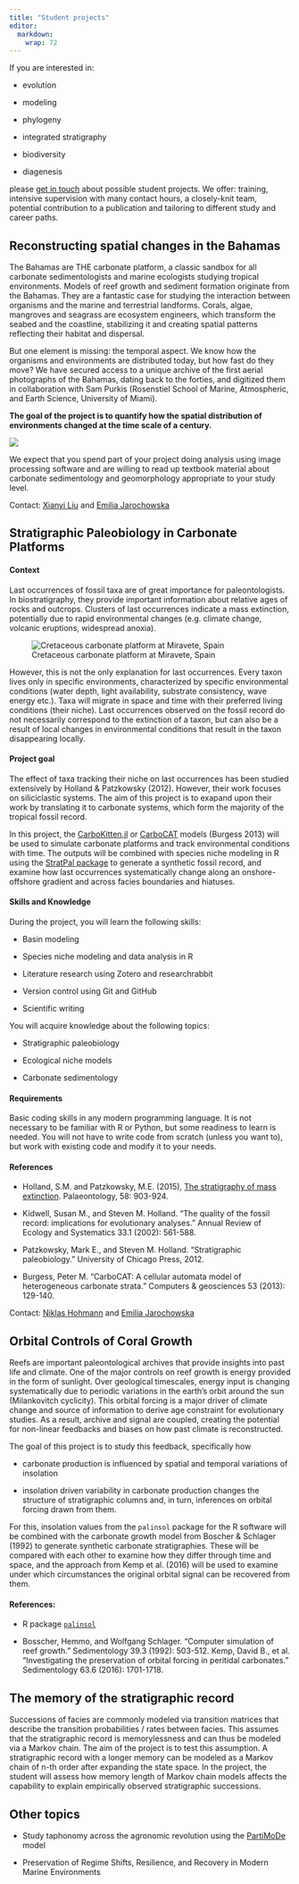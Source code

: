 ```yaml
---
title: "Student projects"
editor: 
  markdown: 
    wrap: 72
---
```


If you are interested in:

-   evolution

-   modeling

-   phylogeny

-   integrated stratigraphy

-   biodiversity

-   diagenesis

please [get in touch](mailto:e.b.jarochowska@uu.nl) about possible
student projects. We offer: training, intensive supervision with many
contact hours, a closely-knit team, potential contribution to a
publication and tailoring to different study and career paths.

## Reconstructing spatial changes in the Bahamas

The Bahamas are THE carbonate platform, a classic sandbox for all
carbonate sedimentologists and marine ecologists studying tropical
environments. Models of reef growth and sediment formation originate
from the Bahamas. They are a fantastic case for studying the interaction
between organisms and the marine and terrestrial landforms. Corals,
algae, mangroves and seagrass are ecosystem engineers, which transform
the seabed and the coastline, stabilizing it and creating spatial
patterns reflecting their habitat and dispersal.

But one element is missing: the temporal aspect. We know how the
organisms and environments are distributed today, but how fast do they
move? We have secured access to a unique archive of the first aerial
photographs of the Bahamas, dating back to the forties, and digitized
them in collaboration with Sam Purkis (Rosenstiel School of Marine,
Atmospheric, and Earth Science, University of Miami).

**The goal of the project is to quantify how the spatial distribution of
environments changed at the time scale of a century.**

![](/img/Bahamas_projec.png){fig-align="center"}

We expect that you spend part of your project doing analysis using image
processing software and are willing to read up textbook material about
carbonate sedimentology and geomorphology appropriate to your study
level.

Contact: [Xianyi Liu](mailto:x.liu6@uu.nl) and [Emilia
Jarochowska](mailto:e.b.jarochowska@uu.nl)

## Stratigraphic Paleobiology in Carbonate Platforms

#### Context

Last occurrences of fossil taxa are of great importance for
paleontologists. In biostratigraphy, they provide important information
about relative ages of rocks and outcrops. Clusters of last occurrences
indicate a mass extinction, potentially due to rapid environmental
changes (e.g. climate change, volcanic eruptions, widespread anoxia).

![Cretaceous carbonate platform at Miravete,
Spain](/img/IMG_6973.jpg){fig-align="center"}

However, this is not the only explanation for last occurrences. Every
taxon lives only in specific environments, characterized by specific
environmental conditions (water depth, light availability, substrate
consistency, wave energy etc.). Taxa will migrate in space and time with
their preferred living conditions (their niche). Last occurrences
observed on the fossil record do not necessarily correspond to the
extinction of a taxon, but can also be a result of local changes in
environmental conditions that result in the taxon disappearing locally.

#### Project goal

The effect of taxa tracking their niche on last occurrences has been
studied extensively by Holland & Patzkowsky (2012). However, their work
focuses on siliciclastic systems. The aim of this project is to exapand
upon their work by translating it to carbonate systems, which form the
majority of the tropical fossil record.

In this project, the
[CarboKitten.jl](https://mindthegap-erc.github.io/CarboKitten.jl/) or
[CarboCAT](https://github.com/MindTheGap-ERC/CarboCATLite) models
(Burgess 2013) will be used to simulate carbonate platforms and track
environmental conditions with time. The outputs will be combined with
species niche modeling in R using the [StratPal package](https://mindthegap-erc.github.io/StratPal/index.html) to generate a synthetic fossil record, and
examine how last occurrences systematically change along an
onshore-offshore gradient and across facies boundaries and hiatuses.

#### Skills and Knowledge

During the project, you will learn the following skills:

-   Basin modeling

-   Species niche modeling and data analysis in R

-   Literature research using Zotero and researchrabbit

-   Version control using Git and GitHub

-   Scientific writing

You will acquire knowledge about the following topics:

-   Stratigraphic paleobiology

-   Ecological niche models

-   Carbonate sedimentology

#### Requirements

Basic coding skills in any modern programming language. It is not
necessary to be familiar with R or Python, but some readiness to learn
is needed. You will not have to write code from scratch (unless you want
to), but work with existing code and modify it to your needs.

#### References

-   Holland, S.M. and Patzkowsky, M.E. (2015), [The stratigraphy of mass
    extinction](https://doi.org/10.1111/pala.12188). Palaeontology, 58:
    903-924.

-   Kidwell, Susan M., and Steven M. Holland. "The quality of the fossil
    record: implications for evolutionary analyses." Annual Review of
    Ecology and Systematics 33.1 (2002): 561-588.

-   Patzkowsky, Mark E., and Steven M. Holland. "Stratigraphic
    paleobiology." University of Chicago Press, 2012.

-   Burgess, Peter M. "CarboCAT: A cellular automata model of
    heterogeneous carbonate strata." Computers & geosciences 53 (2013):
    129-140.

Contact: [Niklas Hohmann](mailto:n.h.hohmann@uu.nl) and [Emilia
Jarochowska](mailto:e.b.jarochowska@uu.nl)

## Orbital Controls of Coral Growth

Reefs are important paleontological archives that provide insights into
past life and climate. One of the major controls on reef growth is
energy provided in the form of sunlight. Over geological timescales,
energy input is changing systematically due to periodic variations in
the earth's orbit around the sun (Milankovitch cyclicity). This orbital
forcing is a major driver of climate change and source of information to
derive age constraint for evolutionary studies. As a result, archive and
signal are coupled, creating the potential for non-linear feedbacks and
biases on how past climate is reconstructed.

The goal of this project is to study this feedback, specifically how

-   carbonate production is influenced by spatial and temporal
    variations of insolation

-   insolation driven variability in carbonate production changes the
    structure of stratigraphic columns and, in turn, inferences on
    orbital forcing drawn from them.

For this, insolation values from the `palinsol` package for the R
software will be combined with the carbonate growth model from Boscher &
Schlager (1992) to generate synthetic carbonate stratigraphies. These
will be compared with each other to examine how they differ through time
and space, and the approach from Kemp et al. (2016) will be used to
examine under which circumstances the original orbital signal can be
recovered from them.

#### References:

-   R package [`palinsol`](https://cran.r-project.org/package=palinsol)

-   Bosscher, Hemmo, and Wolfgang Schlager. "Computer simulation of reef
    growth." Sedimentology 39.3 (1992): 503-512. Kemp, David B., et al.
    "Investigating the preservation of orbital forcing in peritidal
    carbonates." Sedimentology 63.6 (2016): 1701-1718.

## The memory of the stratigraphic record

Successions of facies are commonly modeled via transition matrices that
describe the transition probabilities / rates between facies. This
assumes that the stratigraphic record is memorylessness and can thus be
modeled via a Markov chain. The aim of the project is to test this
assumption. A stratigraphic record with a longer memory can be modeled
as a Markov chain of n-th order after expanding the state space. In the
project, the student will assess how memory length of Markov chain
models affects the capability to explain empirically observed
stratigraphic successions.

## Other topics

-   Study taphonomy across the agronomic revolution using the [PartiMoDe](https://github.com/MindTheGap-ERC/PartiMoDe) model

-   Preservation of Regime Shifts, Resilience, and Recovery in Modern
    Marine Environments
